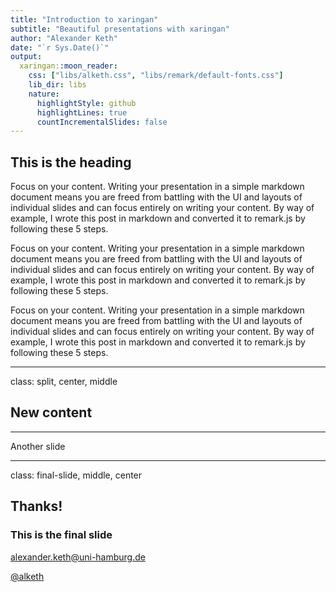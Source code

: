```yaml
---
title: "Introduction to xaringan"
subtitle: "Beautiful presentations with xaringan"
author: "Alexander Keth"
date: "`r Sys.Date()`"
output:
  xaringan::moon_reader:
    css: ["libs/alketh.css", "libs/remark/default-fonts.css"]
    lib_dir: libs
    nature:
      highlightStyle: github
      highlightLines: true
      countIncrementalSlides: false
---
```


## This is the heading

Focus on your content. Writing your presentation in a simple markdown document means you are freed from battling with the UI and layouts of individual slides and can focus entirely on writing your content. By way of example, I wrote this post in markdown and converted it to remark.js by following these 5 steps.

Focus on your content. Writing your presentation in a simple markdown document means you are freed from battling with the UI and layouts of individual slides and can focus entirely on writing your content. By way of example, I wrote this post in markdown and converted it to remark.js by following these 5 steps.

Focus on your content. Writing your presentation in a simple markdown document means you are freed from battling with the UI and layouts of individual slides and can focus entirely on writing your content. By way of example, I wrote this post in markdown and converted it to remark.js by following these 5 steps.

---

class: split, center, middle

## New content

---

Another slide

---

class: final-slide, middle, center

## Thanks!

### This is the final slide

<a href="mailto:alexander.keth@uni-hamburg.de">alexander.keth@uni-hamburg.de

<a href="http://github.com/alketh">@alketh

